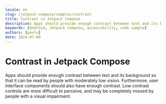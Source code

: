 ```yaml
---
locale: en
slug: /jetpack-compose/samples/contrast
title: Contrast in Jetpack Compose
description: Apps should provide enough contrast between text and its background so that it can be read by people with moderately low vision.
keywords: [Android, Jetpack Compose, accessibility, code sample]
authors: [pavlo]
date: 2024-07-09
---
```


# Contrast in Jetpack Compose

Apps should provide enough contrast between text and its background so that it can be read by people with moderately low vision. Furthermore, user interface components should also have enough contrast. Low contrast controls are more difficult to perceive, and may be completely missed by people with a visual impairment.

<CodeSample id="screen-contrast" platform="jetpack-compose" locale="en"/>

